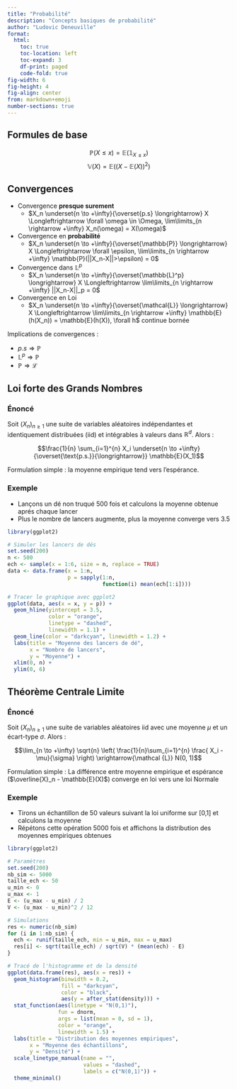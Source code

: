 ```yaml
---
title: "Probabilité"
description: "Concepts basiques de probabilité"
author: "Ludovic Deneuville"
format:
  html:
    toc: true
    toc-location: left
    toc-expand: 3
    df-print: paged
    code-fold: true
fig-width: 6
fig-height: 4
fig-align: center
from: markdown+emoji
number-sections: true
---
```


## Formules de base

$$\mathbb{P}(X \leq x) = \mathbb{E}(\mathbb{1}_{X \leq x})$$
$$\mathbb{V}(X) = \mathbb{E}((X-\mathbb{E}(X))^2)$$

## Convergences

- Convergence **presque surement**
  - $X_n \underset{n \to +\infty}{\overset{p.s} \longrightarrow} X \Longleftrightarrow \forall \omega \in \Omega, \lim\limits_{n \rightarrow +\infty} X_n(\omega) = X(\omega)$
- Convergence en **probabilité**
  - $X_n \underset{n \to +\infty}{\overset{\mathbb{P}} \longrightarrow} X \Longleftrightarrow \forall \epsilon, \lim\limits_{n \rightarrow +\infty} \mathbb{P}(||X_n-X||>\epsilon) = 0$
- Convergence dans $\mathbb{L}^p$
  - $X_n \underset{n \to +\infty}{\overset{\mathbb{L}^p} \longrightarrow} X \Longleftrightarrow \lim\limits_{n \rightarrow +\infty} ||X_n-X||_p = 0$
- Convergence en Loi
  - $X_n \underset{n \to +\infty}{\overset{\mathcal{L}} \longrightarrow} X \Longleftrightarrow \lim\limits_{n \rightarrow +\infty} \mathbb{E}(h(X_n)) = \mathbb{E}(h(X)), \forall h$ continue bornée

Implications de convergences :

- $p.s \Rightarrow \mathbb{P}$ 
- $\mathbb{L}^p \Rightarrow \mathbb{P}$ 
- $\mathbb{P} \Rightarrow \mathcal{L}$


## Loi forte des Grands Nombres

### Énoncé

Soit $(X_n)_{n\geq1}$ une suite de variables aléatoires indépendantes et identiquement distribuées (iid) et intégrables à valeurs dans $\mathbb{R}^d$. Alors :

$$\frac{1}{n} \sum_{i=1}^{n} X_i \underset{n \to +\infty}{\overset{\text{p.s.}}{\longrightarrow}} \mathbb{E}(X_1)$$

Formulation simple : la moyenne empirique tend vers l'espérance.

### Exemple

- Lançons un dé non truqué 500 fois et calculons la moyenne obtenue aprés chaque lancer
- Plus le nombre de lancers augmente, plus la moyenne converge vers $3.5$


```r
library(ggplot2)

# Simuler les lancers de dés
set.seed(200)
n <- 500
ech <- sample(x = 1:6, size = n, replace = TRUE)
data <- data.frame(x = 1:n, 
                   p = sapply(1:n, 
                              function(i) mean(ech[1:i])))

# Tracer le graphique avec ggplot2
ggplot(data, aes(x = x, y = p)) +
  geom_hline(yintercept = 3.5, 
             color = "orange", 
             linetype = "dashed",
             linewidth = 1.1) +
  geom_line(color = "darkcyan", linewidth = 1.2) +
  labs(title = "Moyenne des lancers de dé",
       x = "Nombre de lancers",
       y = "Moyenne") +
  xlim(0, n) +
  ylim(0, 6)
```


## Théorème Centrale Limite

### Énoncé

Soit $(X_n)_{n\geq1}$ une suite de variables aléatoires iid avec une moyenne $\mu$ et un écart-type $\sigma$. Alors :

$$\lim_{n \to +\infty} \sqrt{n} \left( \frac{1}{n}\sum_{i=1}^{n} \frac{ X_i - \mu}{\sigma} \right) \xrightarrow{\mathcal {L}} N(0, 1)$$

Formulation simple : La différence entre moyenne empirique et espérance ($\overline{X}_n - \mathbb{E}(X)$) converge en loi vers une loi Normale

### Exemple

- Tirons un échantillon de 50 valeurs suivant la loi uniforme sur [0,1] et calculons la moyenne
- Répétons cette opération 5000 fois et affichons la distribution des moyennes empiriques obtenues

```r
library(ggplot2)

# Paramètres
set.seed(200)
nb_sim <- 5000
taille_ech <- 50
u_min <- 0
u_max <- 1
E <- (u_max - u_min) / 2
V <- (u_max - u_min)^2 / 12

# Simulations
res <- numeric(nb_sim)
for (i in 1:nb_sim) {
  ech <- runif(taille_ech, min = u_min, max = u_max)
  res[i] <- sqrt(taille_ech) / sqrt(V) * (mean(ech) - E)
}

# Tracé de l'histogramme et de la densité
ggplot(data.frame(res), aes(x = res)) +
  geom_histogram(binwidth = 0.2, 
                 fill = "darkcyan", 
                 color = "black", 
                 aes(y = after_stat(density))) +
  stat_function(aes(linetype = "N(0,1)"), 
                fun = dnorm, 
                args = list(mean = 0, sd = 1), 
                color = "orange", 
                linewidth = 1.5) +
  labs(title = "Distribution des moyennes empiriques",
       x = "Moyenne des échantillons",
       y = "Densité") +
  scale_linetype_manual(name = "", 
                        values = "dashed",
                        labels = c("N(0,1)")) +
  theme_minimal()
```